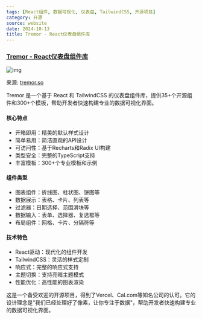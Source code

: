 ```yaml
---
tags: [React组件, 数据可视化, 仪表盘, TailwindCSS, 开源项目]
category: 开源
source: website
date: 2024-10-13
title: Tremor - React仪表盘组件库
---
```


### [Tremor - React仪表盘组件库](https://tremor.so/)

![img](https://img.mengpeng.tech/i/2024/12/06/675284ff148c6.webp)

来源: [tremor.so](https://tremor.so/)

Tremor 是一个基于 React 和 TailwindCSS 的仪表盘组件库，提供35+个开源组件和300+个模板，帮助开发者快速构建专业的数据可视化界面。

#### 核心特点
- 开箱即用：精美的默认样式设计
- 简单易用：简洁直观的API设计
- 可访问性：基于Recharts和Radix UI构建
- 类型安全：完整的TypeScript支持
- 丰富模板：300+个专业模板和示例

#### 组件类型
- 图表组件：折线图、柱状图、饼图等
- 数据展示：表格、卡片、列表等
- 过滤器：日期选择、范围滑块等
- 数据输入：表单、选择器、复选框等
- 布局组件：网格、卡片、分隔符等

#### 技术特色
- React驱动：现代化的组件开发
- TailwindCSS：灵活的样式定制
- 响应式：完整的响应式支持
- 主题切换：支持亮暗主题模式
- 性能优化：高性能的图表渲染

这是一个备受欢迎的开源项目，得到了Vercel、Cal.com等知名公司的认可。它的设计理念是"我们已经处理好了像素，让你专注于数据"，帮助开发者快速构建专业的数据可视化界面。 